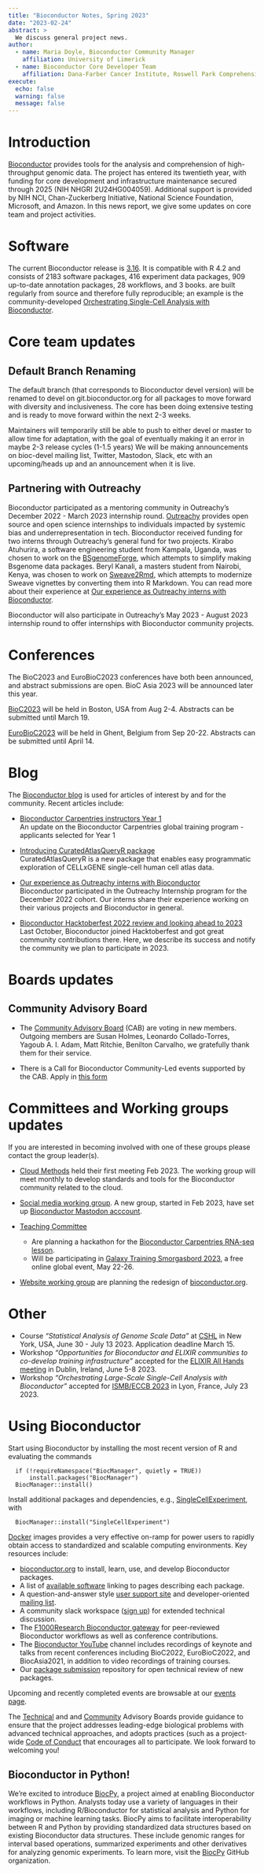 ```yaml
---
title: "Bioconductor Notes, Spring 2023"
date: "2023-02-24"
abstract: >
  We discuss general project news.
author:
  - name: Maria Doyle, Bioconductor Community Manager
    affiliation: University of Limerick
  - name: Bioconductor Core Developer Team
    affiliation: Dana-Farber Cancer Institute, Roswell Park Comprehensive Cancer Center, City University of New York, Fred Hutchinson Cancer Research Center, Mass General Brigham
execute: 
  echo: false
  warning: false
  message: false
---
```



# Introduction 

[Bioconductor](https://bioconductor.org) provides
tools for the analysis and comprehension of high-throughput genomic
data.  The project has entered its twentieth year, with funding
for core development and infrastructure maintenance secured
through 2025 (NIH NHGRI 2U24HG004059).  Additional support is provided
by NIH NCI, Chan-Zuckerberg Initiative, National Science Foundation,
Microsoft, and Amazon. In this news report, we give some updates on 
core team and project activities.
 
# Software

The current Bioconductor release is [3.16](https://bioconductor.org/news/bioc_3_16_release/). It is
compatible with R 4.2 and consists of 2183 software packages, 416
experiment data packages, 909 up-to-date annotation packages, 28
workflows, and 3 books. \href{https://bioconductor.org/books/release/}{Books} are
built regularly from source and therefore fully
reproducible; an example is the
community-developed [Orchestrating Single-Cell Analysis with Bioconductor](https://bioconductor.org/books/release/OSCA/).


# Core team updates

## Default Branch Renaming

The default branch (that corresponds to Bioconductor devel version) will be renamed to devel on git.bioconductor.org for all packages to move forward with diversity and inclusiveness.  The core has been doing extensive testing and is ready to move forward within the next 2-3 weeks.  

Maintainers will temporarily still be able to push to either devel or master to allow time for adaptation, with the goal of eventually making it an error in maybe 2-3 release cycles (1-1.5 years) 
We will be making announcements on bioc-devel mailing list, Twitter, Mastodon, Slack, etc with an upcoming/heads up and an announcement when it is live.

## Partnering with Outreachy

Bioconductor participated as a mentoring community in Outreachy's December 2022
- March 2023 internship round. [Outreachy](https://www.outreachy.org/) provides
open source and open science internships to individuals impacted by systemic
bias and underrepresentation in tech. Bioconductor received funding for two
interns through Outreachy's general fund for two projects. Kirabo Atuhurira,
a software engineering student from Kampala, Uganda, was chosen to work on the
[BSgenomeForge](https://github.com/Bioconductor/BSgenomeForge), which attempts
to simplify making Bsgenome data packages. Beryl Kanali, a masters student
from Nairobi, Kenya, was chosen to work on
[Sweave2Rmd](https://github.com/Bioconductor/sweave2rmd), which attempts to
modernize Sweave vignettes by converting them into R Markdown. You can read more
about their experience at [Our experience as Outreachy interns with
Bioconductor](https://bioconductor.github.io/biocblog/posts/2023-01-22-OutreachyInternship/).

Bioconductor will also participate in Outreachy's May 2023 - August 2023
internship round to offer internships with Bioconductor community projects.


# Conferences

The BioC2023 and EuroBioC2023 conferences have both been announced, and abstract submissions are open. BioC Asia 2023 will be announced later this year.

[BioC2023](https://bioc2023.bioconductor.org/) will be held in Boston, USA from Aug 2-4. Abstracts can be submitted until March 19.

[EuroBioC2023](https://eurobioc2023.bioconductor.org/) will be held in Ghent, Belgium from Sep 20-22. Abstracts can be submitted until April 14.


# Blog

The [Bioconductor blog](https://bioconductor.github.io/biocblog/) is used for articles of interest by and for the community. Recent articles include:

- [Bioconductor Carpentries instructors Year 1](https://bioconductor.github.io/biocblog/posts/2023-02-24-carpentries-update/)  
An update on the Bioconductor Carpentries global training program - applicants selected for Year 1

- [Introducing CuratedAtlasQueryR package](https://bioconductor.github.io/biocblog/posts/2023-02-23-CuratedAtlasQueryR/)  
CuratedAtlasQueryR is a new package that enables easy programmatic exploration of CELLxGENE single-cell human cell atlas data.

- [Our experience as Outreachy interns with Bioconductor](https://bioconductor.github.io/biocblog/posts/2023-01-22-OutreachyInternship/)  
Bioconductor participated in the Outreachy Internship program for the December 2022 cohort. Our interns share their experience working on their various projects and Bioconductor in general.

- [Bioconductor Hacktoberfest 2022 review and looking ahead to 2023](https://bioconductor.github.io/biocblog/posts/2023-01-20-hacktoberfest/)  
Last October, Bioconductor joined Hacktoberfest and got great community contributions there. Here, we describe its success and notify the community we plan to participate in 2023.


# Boards updates

## Community Advisory Board

- The [Community Advisory Board](https://bioconductor.org/about/community-advisory-board/) (CAB) are voting in new members. Outgoing members are Susan Holmes, Leonardo Collado-Torres, Yagoub A. I. Adam, Matt Ritchie, Benilton Carvalho, we gratefully thank them for their service.

- There is a Call for Bioconductor Community-Led events supported by the CAB.
Apply in [this form](https://forms.gle/oTHp26TG3eP9q4eE7)


# Committees and Working groups updates

If you are interested in becoming involved with one of these groups please contact the group leader(s).

- [Cloud Methods](https://workinggroups.bioconductor.org/currently-active-working-groups-committees.html#cloud-methods)
  held their first meeting Feb 2023. The working group will meet monthly to
  develop standards and tools for the Bioconductor community related to the
  cloud.

- [Social media working group](https://workinggroups.bioconductor.org/currently-active-working-groups-committees.html#social-media).
  A new group, started in Feb 2023, have set up
  [Bioconductor Mastodon acccount](https://genomic.social/@bioconductor).

- [Teaching Committee](https://workinggroups.bioconductor.org/currently-active-working-groups-committees.html#education)
    - Are planning a hackathon for the
      [Bioconductor Carpentries RNA-seq lesson](https://carpentries-incubator.github.io/bioc-rnaseq/).
    - Will be participating in
      [Galaxy Training Smorgasbord 2023](https://gallantries.github.io/video-library/events/smorgasbord3/),
      a free online global event, May 22-26.

- [Website working group]([https://workinggroups.bioconductor.org/currently-active-working-groups-committees.html#website)
  are planning the redesign of [bioconductor.org](bioconductor.org).


# Other
- Course *"Statistical Analysis of Genome Scale Data"* at [CSHL](https://meetings.cshl.edu/courses.aspx?course=C-DATA&year=23) in New York, USA, June 30 - July 13 2023. Application deadline March 15. 
- Workshop *"Opportunities for Bioconductor and ELIXIR communities to co-develop training infrastructure"* accepted for the [ELIXIR All Hands meeting](https://elixir-europe.org/events/elixir-all-hands-2023) in Dublin, Ireland, June 5-8 2023.
- Workshop *"Orchestrating Large-Scale Single-Cell Analysis with Bioconductor"* accepted for [ISMB/ECCB 2023](https://www.iscb.org/ismbeccb2023-programme/tutorials#ip4) in Lyon, France, July 23 2023.


# Using Bioconductor

Start using
Bioconductor by installing the most recent version of R and evaluating
the commands
```
  if (!requireNamespace("BiocManager", quietly = TRUE))
      install.packages("BiocManager")
  BiocManager::install()
```

Install additional packages and dependencies,
e.g., [SingleCellExperiment](https://bioconductor.org/packages/SingleCellExperiment), with
```
  BiocManager::install("SingleCellExperiment")
```
[Docker](https://bioconductor.org/help/docker/)
images provides a very effective on-ramp for power users to rapidly
obtain access to standardized and scalable computing environments.
Key resources include:


- [bioconductor.org](https://bioconductor.org) to install,
  learn, use, and develop Bioconductor packages.
- A list of [available software](https://bioconductor.org/packages)
  linking to pages describing each package.
- A question-and-answer style
  [user support site](https://support.bioconductor.org) and
  developer-oriented [mailing list](https://stat.ethz.ch/mailman/listinfo/bioc-devel).
- A community slack workspace ([sign up](https://slack.bioconductor.org))
   for extended technical discussion.
- The [F1000Research Bioconductor gateway](https://f1000research.com/gateways/bioconductor)
for peer-reviewed Bioconductor workflows as well as conference contributions.
- The [Bioconductor YouTube](https://www.youtube.com/user/bioconductor)
     channel includes recordings of keynote and talks from recent 
     conferences including BioC2022, EuroBioC2022, and BiocAsia2021, in addition to 
     video recordings of training courses. 
- Our [package submission](https://github.com/Bioconductor/Contributions)
  repository for open technical review of new packages.

Upcoming and recently completed events are browsable at our
[events page](https://bioconductor.org/help/events/).

The [Technical](https://bioconductor.org/about/technical-advisory-board/)
and and [Community](https://bioconductor.org/about/community-advisory-board/)
Advisory Boards provide guidance to ensure that the project addresses
leading-edge biological problems with advanced technical approaches,
and adopts practices (such as a
project-wide [Code of Conduct](https://bioconductor.org/about/code-of-conduct/)
that encourages all to participate. We look forward to
welcoming you!

## Bioconductor in Python!

We're excited to introduce [BiocPy](https://www.github.com/biocpy), a project aimed at enabling Bioconductor workflows in Python. Analysts today use a variety of languages in their workflows, including R/Bioconductor for statistical analysis and Python for imaging or machine learning tasks. BiocPy aims to facilitate interoperability between R and Python by providing standardized data structures based on existing Bioconductor data structures. These include genomic ranges for interval based operations, summarized experiments and other derivatives for analyzing genomic experiments. To learn more, visit the [BiocPy](https://github.com/biocpy) GitHub organization.